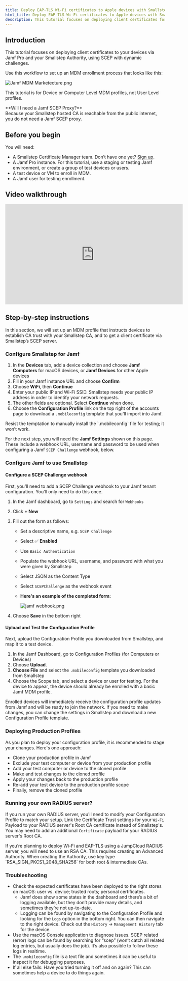 ```yaml
---
title: Deploy EAP-TLS Wi-Fi certificates to Apple devices with Smallstep and Jamf Pro
html_title: Deploy EAP-TLS Wi-Fi certificates to Apple devices with Smallstep and Jamf Pro
description: This tutorial focuses on deploying client certificates for use with EAP-TLS to your devices via Jamf Pro and your Smallstep Authority.
---
```


## Introduction

This tutorial focuses on deploying client certificates to your devices via Jamf Pro and your Smallstep Authority, using SCEP with dynamic challenges.

Use this workflow to set up an MDM enrollment process that looks like this:

![Jamf MDM Marketecture.png](/graphics/Jamf_MDM_Marketecture.png)

This tutorial is for Device or Computer Level MDM profiles, not User Level profiles.

<Alert severity="info">
  <div>
    **Will I need a Jamf SCEP Proxy?**<br />
    Because your Smallstep hosted CA is reachable from the public internet, you do not need a Jamf SCEP proxy.
  </div>
</Alert>

## Before you begin

You will need:

- A Smallstep Certificate Manager team. Don’t have one yet? [Sign up](https://smallstep.com/signup).
- A Jamf Pro instance. For this tutorial, use a staging or testing Jamf environment, or create a group of test devices or users.
- A test device or VM to enroll in MDM.
- A Jamf user for testing enrollment.

## Video walkthrough

<iframe 
   width="560" 
   height="315" 
   src="https://www.youtube.com/embed/KSL_Ke7HcpU?si=ifvHIp8HS4h7qpLN" 
   title="Secure EAP-TLS Wi-FI in minutes, with Smallstep and Jamf" 
   frameborder="0" 
   allow="accelerometer; autoplay; clipboard-write; encrypted-media; gyroscope; picture-in-picture; web-share" allowfullscreen>
</iframe>

## Step-by-step instructions

In this section, we will set up an MDM profile that instructs devices to establish CA trust with your Smallstep CA, and to get a client certificate via Smallstep’s SCEP server.

### Configure Smallstep for Jamf

1. In the **Devices** tab, add a device collection and choose **Jamf Computers** for macOS devices, or **Jamf Devices** for other Apple devices
2. Fill in your Jamf instance URL and choose **Confirm**
3. Choose **WiFi**, then **Continue**
4. Enter your public IP and Wi-Fi SSID. Smallstep needs your public IP address in order to identify your network requests.
5. The other fields are optional. Select **Continue** when done.
6. Choose the **Configuration Profile** link on the top right of the accounts page to download a `.mobileconfig` template that you'll import into Jamf.

<Alert severity="info">
  <div>
     Resist the temptation to manually install the `.mobileconfig` file for testing; it won’t work.
  </div>
</Alert>

For the next step, you will need the **Jamf Settings** shown on this page.
These include a webhook URL, username and password to be used when configuring a Jamf `SCEP Challenge` webhook, below.

### Configure Jamf to use Smallstep

#### Configure a SCEP Challenge webhook

First, you'll need to add a SCEP Challenge webhook to your Jamf tenant configuration.
You'll only need to do this once.

1. In the Jamf dashboard, go to `Settings` and search for `Webhooks`
2. Click **+ New**
3. Fill out the form as follows:
    - Set a descriptive name, e.g. `SCEP Challenge`
    - Select ✅ **Enabled**
    - Use `Basic Authentication`
    - Populate the webhook URL, username, and password with what you were given by Smallstep
    - Select JSON as the Content Type
    - Select `SCEPChallenge` as the webhook event
    - **Here's an example of the completed form:**
        
        ![jamf webhook.png](/graphics/jamf_webhook.png)

4. Choose **Save** in the bottom right

#### Upload and Test the Configuration Profile

Next, upload the Configuration Profile you downloaded from Smallstep, and map it to a test device.

1. In the Jamf Dashboard, go to Configuration Profiles (for Computers or Devices)
2. Choose **Upload**.
3. **Choose File** and select the `.mobileconfig` template you downloaded from Smallstep
4. Choose the Scope tab, and select a device or user for testing. For the device to appear, the device should already be enrolled with a basic Jamf MDM profile.

Enrolled devices will immediately receive the configuration profile updates from Jamf and will be ready to join the network.
If you need to make changes, you can change the settings in Smallstep and download a new Configuration Profile template.

### Deploying Production Profiles

As you plan to deploy your configuration profile, it is recommended to stage your changes.
Here's one approach:
- Clone your production profile in Jamf
- Exclude your test computer or device from your production profile
- Add your test computer or device to the cloned profile
- Make and test changes to the cloned profile
- Apply your changes back to the production profile
- Re-add your test device to the production profile scope
- Finally, remove the cloned profile

### Running your own RADIUS server?

If you run your own RADIUS server, you'll need to modify your Configuration Profile to match your setup.
Link the Certificate Trust settings for your `Wi-Fi` Payload to your RADIUS server's Root CA certificate instead of Smallstep's. You may need to add an additional `Certificate` payload for your RADIUS server's Root CA.

<Alert severity="info">
  <div>
    If you’re planning to deploy Wi-Fi and EAP-TLS using a JumpCloud RADIUS server, you will need to use an RSA CA.
    This requires creating an Advanced Authority.
    When creating the Authority, use key type `RSA_SIGN_PKCS1_2048_SHA256` for both root & intermediate CAs.
  </div>
</Alert>

### Troubleshooting

- Check the expected certificates have been deployed to the right stores on macOS: user vs. device; trusted roots; personal certificates.
    - Jamf does show some states in the dashboard and there’s a bit of logging available, but they don’t provide many details, and sometimes they’re not up-to-date.
    - Logging can be found by navigating to the Configuration Profile and looking for the `Logs` option in the bottom right. You can then navigate to the right device. Check out the `History` → `Management History` tab for the device.
- Use the macOS Console application to diagnose issues. SCEP related (error) logs can be found by searching for “scep” (won’t catch all related log entries, but usually does the job). It’s also possible to follow these logs in realtime.
- The `.mobileconfig` file is a text file and sometimes it can be useful to inspect it for debugging purposes.
- If all else fails: Have you tried turning it off and on again? This can sometimes help a device to do things again.
